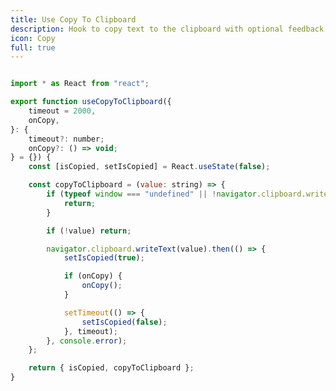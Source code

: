 ```yaml
---
title: Use Copy To Clipboard
description: Hook to copy text to the clipboard with optional feedback support.
icon: Copy
full: true
---
```



```jsx

import * as React from "react";

export function useCopyToClipboard({
    timeout = 2000,
    onCopy,
}: {
    timeout?: number;
    onCopy?: () => void;
} = {}) {
    const [isCopied, setIsCopied] = React.useState(false);

    const copyToClipboard = (value: string) => {
        if (typeof window === "undefined" || !navigator.clipboard.writeText) {
            return;
        }

        if (!value) return;

        navigator.clipboard.writeText(value).then(() => {
            setIsCopied(true);

            if (onCopy) {
                onCopy();
            }

            setTimeout(() => {
                setIsCopied(false);
            }, timeout);
        }, console.error);
    };

    return { isCopied, copyToClipboard };
}
```